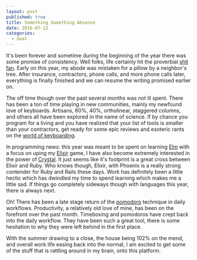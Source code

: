 ```yaml
---
layout: post
published: true
title: Something Something Absense
date: 2016-07-12
categories:
  - Goal
---
```


It's been forever and sometime during the beginning of the year there was some promise of consistency. 
Well folks, life certainly hit the proverbial [shit fan][1]. 
Early on this year, my abode was mistaken for a pillow by a neighbor's tree. 
After insurance, contractors, phone calls, and more phone calls later, 
everything is finally finished and we can resume the writing promised earlier on. 

The off time though over the past several months was not ill spent. 
There has been a ton of time playing in new communities, 
mainly my newfound love of keyboards. 
Artisans, 60%, 40%, ortholinear, staggered columns, 
and others all have been explored in the name of science. 
If by chance you program for a living and you have realized that your list of tools is smaller than your contractors, 
get ready for some epic reviews and esoteric rants on the [world of keyboarding][2].

In programming news: this year was meant to be spent on learning [Elm][3] with a focus on uping my [Elixir][4] game, 
I have also become extremely interested in the power of [Crystal][5]. 
It just seems like it's footprint is a great cross between Elixir and Ruby. 
Who knows though, Elixir, with Phoenix is a really strong contender for Ruby and Rails these days.
Work has definitely been a little hectic which has dwindled my time to spend learning which makes me a little sad. 
If things go completely sideways though with languages this year, there is always next.

Oh! There has been a late stage return of the [pomodoro][6] technique in daily workflows. 
Productivity, a relatively old love of mine, has been on the forefront over the past month. 
Timeboxing and pomodoros have crept back into the daily workflow. 
They have been such a great tool, 
there is some hesitation to why they were left behind in the first place.

With the summer drawing to a close, 
the house being 102% on the mend, 
and overall work life easing back into the normal, 
I am excited to get some of the stuff that is rattling around in my brain, onto this platform.

[1]: http://i.giphy.com/gdPDAf4JRlANa.gif
[2]: https://geekhack.org
[3]: http://elm-lang.org
[4]: http://elixir-lang.org
[5]: https://crystal-lang.org
[6]: http://pomodorotechnique.com
